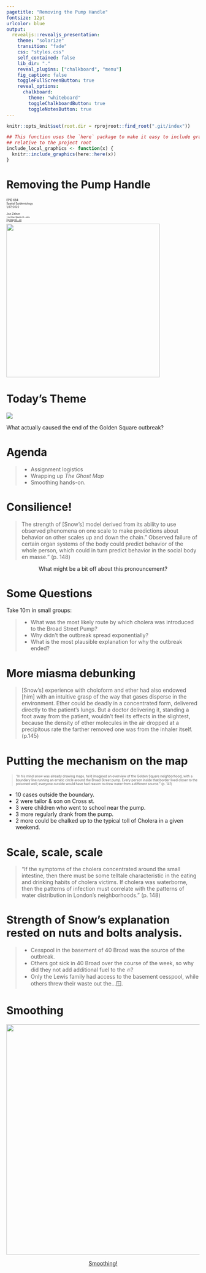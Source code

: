 ```yaml
---
pagetitle: "Removing the Pump Handle"
fontsize: 12pt
urlcolor: blue
output: 
  revealjs::revealjs_presentation:
    theme: "solarize"
    transition: "fade"
    css: "styles.css"
    self_contained: false
    lib_dir: "."
    reveal_plugins: ["chalkboard", "menu"]
    fig_caption: false
    toggleFullScreenButton: true
    reveal_options: 
      chalkboard:
        theme: "whiteboard"
        toggleChalkboardButton: true
        toggleNotesButton: true
---
```


```r
knitr::opts_knit$set(root.dir = rprojroot::find_root(".git/index"))

## This function uses the `here` package to make it easy to include graphics in a directory
## relative to the project root
include_local_graphics <- function(x) {
  knitr::include_graphics(here::here(x))
}
```

# Removing the Pump Handle {#title}

<div class="paddeddiv">
  <p style="font-size:0.5em; text-align: left;">
      EPID 684  
      Spatial Epidemiology  
      1/27/2022 
      <br><br>
      Jon Zelner  
      `jzelner@umich.edu`  
      [`epibayes.io`](https://epibayes.io) 
    </p>
</div>

<div class="itemr" id="footerDiv"><img id="footerImg" src="../images/epid_logo.png" width="400"></div>

# Today's <span class="alert">Theme</span> {.imgslide}

<img src="../images/broad_street_pump.jpg">

What actually caused the end of the Golden Square outbreak?


# Agenda

>- Assignment logistics
>- Wrapping up *The Ghost Map*
>- <span class="alert">Smoothing</span> hands-on.

# Consilience!

> <span class="alert">The strength of [Snow's] model derived from its ability to use observed phenomena on one scale to make predictions about behavior on other scales up and down the chain.</span>" Observed failure of certain organ systems of the body could predict behavior of the whole person, which could in turn predict behavior in the social body en masse." (p. 148)

<p class="fragment" style="text-align: center;">What might be a bit off about this pronouncement?</p>

# Some Questions

Take <span class="alert">10m</span> in small groups:

>- What was the most likely route by which cholera was introduced to the Broad Street Pump?
>- Why didn't the outbreak spread <span class="alert">exponentially</span>?
>- What is the most plausible explanation for why the outbreak ended?

# More <span class="alert">miasma</span> debunking

> [Snow's] experience with choloform and ether had also endowed [him] with an intuitive grasp of the way that gases disperse in the environment. Ether could be deadly in a concentrated form, delivered directly to the patient’s lungs. <span class="alert">But a doctor delivering it, standing a foot away from the patient, wouldn’t feel its effects in the slightest, because the density of ether molecules in the air dropped at a precipitous rate the farther removed one was from the inhaler itself.</span>  (p.145)

# Putting the <span class="alert">mechanism</span> on the map

<div class="toprow">
  <div style="flex:70%"><blockquote style="font-size: 0.6em;">"In his mind snow was already drawing maps. he’d imagined an overview of the Golden Square neighborhood, with a <span class="alert">boundary line running an erratic circle around the Broad Street pump.</span> Every person inside that border lived closer to the poisoned well; everyone outside would have had reason to draw water from a different source." (p. 141)</blockquote></div>
  <div class="textcolumn"><ul>
      <li class="fragment">10 cases outside the boundary.</li>
      <li class="fragment">2 were tailor & son on Cross st.</li>
      <li class="fragment">3 were children who went to school near the pump.</li>
      <li class="fragment">3 more regularly drank from the pump.</li>
      <li class="fragment">2 more could be chalked up to the typical toll of Cholera in a given weekend.</li>
    </ul>
  </div>
  
</div>

# Scale, scale, scale

> "If the symptoms of the cholera concentrated around the small intestine, then there must be some telltale characteristic in the eating and drinking habits of cholera victims. If cholera was waterborne, then the patterns of infection must correlate with the patterns of water distribution in London's neighborhoods." (p. 148)

# Strength of Snow's explanation rested on <span class="alert">nuts and bolts</span> analysis.

>- Cesspool in the basement of 40 Broad was the source of the outbreak. 
>- Others got sick in 40 Broad over the course of the week, so why did they not add additional fuel to the 🔥?
>- Only the Lewis family had access to the basement cesspool, while others threw their waste out the...🪟.

# Smoothing

<a href="https://sph-umich.shinyapps.io/smoothing">
<img src="../images/smoothing_front_page.png" width="600"> 
</a>

<p style="text-align: center;"><a href="https://sph-umich.shinyapps.io/smoothing">Smoothing!</a><p>
